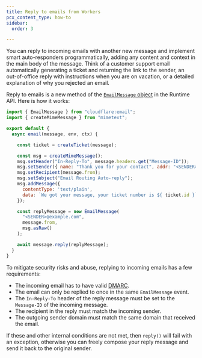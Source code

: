```yaml
---
title: Reply to emails from Workers
pcx_content_type: how-to
sidebar:
  order: 3

---
```


You can reply to incoming emails with another new message and implement smart auto-responders programmatically, adding any content and context in the main body of the message. Think of a customer support email automatically generating a ticket and returning the link to the sender, an out-of-office reply with instructions when you are on vacation, or a detailed explanation of why you rejected an email.

Reply to emails is a new method of the [`EmailMessage` object](/email-routing/email-workers/runtime-api/#emailmessage-definition) in the Runtime API. Here is how it works:

```js
import { EmailMessage } from "cloudflare:email";
import { createMimeMessage } from "mimetext";

export default {
  async email(message, env, ctx) {

    const ticket = createTicket(message);

    const msg = createMimeMessage();
    msg.setHeader("In-Reply-To", message.headers.get("Message-ID"));
    msg.setSender({ name: "Thank you for your contact", addr: "<SENDER>@example.com" });
    msg.setRecipient(message.from);
    msg.setSubject("Email Routing Auto-reply");
    msg.addMessage({
      contentType: 'text/plain',
      data: `We got your message, your ticket number is ${ ticket.id }`
    });

    const replyMessage = new EmailMessage(
      "<SENDER>@example.com",
      message.from,
      msg.asRaw()
    );

    await message.reply(replyMessage);
  }
}
```

To mitigate security risks and abuse, replying to incoming emails has a few requirements:

* The incoming email has to have valid [DMARC](https://www.cloudflare.com/learning/dns/dns-records/dns-dmarc-record/).
* The email can only be replied to once in the same `EmailMessage` event.
* The `In-Reply-To` header of the reply message must be set to the `Message-ID` of the incoming message.
* The recipient in the reply must match the incoming sender.
* The outgoing sender domain must match the same domain that received the email.

If these and other internal conditions are not met, then `reply()` will fail with an exception, otherwise you can freely compose your reply message and send it back to the original sender.
